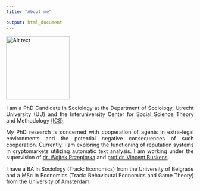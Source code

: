 ```yaml
---
title: "About me"

output: html_document
---
```




![Alt text](./profile_photo_small_2.jpg){width=170px, height=170px}\


<div style="text-align: justify">
I am a PhD Candidate in Sociology at the Department of Sociology, Utrecht 
University (UU) and the Interuniversity Center for Social Science Theory and 
Methodology [(ICS)](http://ics-graduateschool.nl/).


My PhD research is concerned with cooperation of agents in extra-legal 
environments and the potential negative consequences of such cooperation. 
Currently, I am exploring the functioning of reputation systems in cryptomarkets 
utilizing automatic text analysis. I am working under the supervision of [dr. 
Wojtek Przepiorka](https://www.uu.nl/medewerkers/WPrzepiorka) and 
[prof.dr. Vincent Buskens](https://www.uu.nl/medewerkers/vbuskens). 


I have a BA in Sociology (Track: Economics) from the University of Belgrade and 
a MSc in Economics (Track: Behavioural Economics and Game Theory) from the 
University of Amsterdam.
</div>